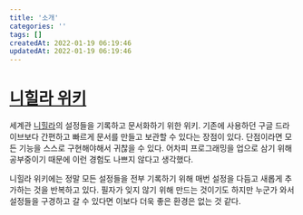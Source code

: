 ```yaml
---
title: '소개'
categories: ''
tags: []
createdAt: 2022-01-19 06:19:46
updatedAt: 2022-01-19 06:19:46
---
```


# [니힐라 위키](니힐라_위키)
세계관 [니힐라](니힐라)의 설정들을 기록하고 문서화하기 위한 위키. 기존에 사용하던 구글 드라이브보다 간편하고 빠르게 문서를 만들고 보관할 수 있다는 장점이 있다. 단점이라면 모든 기능을 스스로 구현해야해서 귀찮을 수 있다. 어차피 프로그래밍을 업으로 삼기 위해 공부중이기 때문에 이런 경험도 나쁘지 않다고 생각했다.

니힐라 위키에는 정말 모든 설정들을 전부 기록하기 위해 매번 설정을 다듬고 새롭게 추가하는 것을 반복하고 있다. 필자가 잊지 않기 위해 만드는 것이기도 하지만 누군가 와서 설정들을 구경하고 갈 수 있다면 이보다 더욱 좋은 환경은 없는 것 같다.
